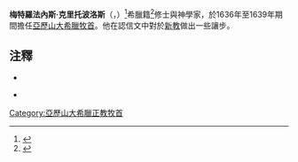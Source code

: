 '''梅特羅法內斯·克里托波洛斯'''（{{lang-el|Μητροφάνης Κριτόπουλος}}，{{bd||约1589年|1639年|5月30日}}）<ref>{{cite web|url=http://www.britannica.com/EBchecked/topic/378855/Metrophanes-Kritopoulos|title=Metrophanes Kritopoulos.|publisher=www.britannica.com|accessdate=2009-08-25|last=|first=|quote=Metrophanes Kritopoulos Greek patriarch and theologian - born 1589, Beroea, Macedonia, Ottoman Empire died May 30, 1639, Walachia|archive-date=2011-12-19|archive-url=https://web.archive.org/web/20111219050535/http://www.britannica.com/EBchecked/topic/378855/Metrophanes-Kritopoulos|dead-url=no}}</ref>希臘籍<ref>{{cite book |author= Eliade, Mircea – Adams, Charles J. |title= The Encyclopedia of religion |publisher= Macmillan |year= 1987 |page= 189 |isbn= 0029097304 |quote= He also exchanged letters with George Abbot, archbishop of Canterbury, and in 1617 he sent a young Greek monk, Metrophanes Kritopoulos (1589-1639), to study at Oxford. Kritopoulos remained in England until 1624, later becoming patriarch of Alexandria (1636-1639). }}</ref>修士與神學家，於1636年至1639年期間擔任[[亞歷山大希臘牧首|亞歷山大希臘牧首]]。他在認信文中對於[[新教|新教]]做出一些讓步。

==注釋==
*{{Cite web |url=http://www.patriarchateofalexandria.com/index.php?module=content&cid=001003&id=175&lang=en |title=Mitrophanes Kritikopoulos (1636–1639) |publisher=亞歷山大與全非洲希臘正教牧首區 |accessdate=2011-02-07 |archive-date=2012-04-02 |archive-url=https://web.archive.org/web/20120402222845/http://www.patriarchateofalexandria.com/index.php?module=content&cid=001003&id=175&lang=en |dead-url=no }}
{{Reflist}}
*{{cite book | author = [[帕利坎|帕利坎]]| others = 沙湄 | year= 2010| title = 《基督教傳統 (卷二)：東方基督教世界的精神》| language = zh-hant}}

{{start box}}
{{succession box|
before=[[Gerasimus一世_(亞歷山大牧首)|傑拉西莫斯一世]]|
title=[[亞歷山大希臘正教牧首列表|亞歷山大希臘牧首]]|
years=1636–1639|
after=[[奈塞弗勒斯_(亞歷山大牧首)|奈塞弗勒斯]]|}}
{{end box}}

{{DEFAULTSORT:Metrophanes}}

[[Category:亞歷山大希臘正教牧首|Category:亞歷山大希臘正教牧首]]